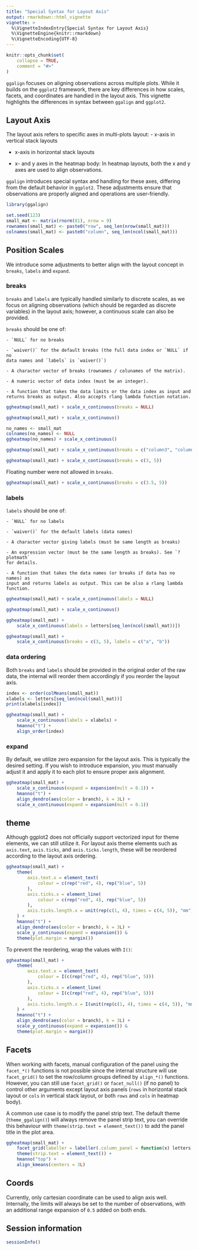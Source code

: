 ```yaml
---
title: "Special Syntax for Layout Axis"
output: rmarkdown::html_vignette
vignette: >
  %\VignetteIndexEntry{Special Syntax for Layout Axis}
  %\VignetteEngine{knitr::rmarkdown}
  %\VignetteEncoding{UTF-8}
---
```


```r
knitr::opts_chunk$set(
    collapse = TRUE,
    comment = "#>"
)
```

`ggalign` focuses on aligning observations across multiple plots. While it
builds on the `ggplot2` framework, there are key differences in how scales,
facets, and coordinates are handled in the layout axis. This vignette highlights
the differences in syntax between `ggalign` and `ggplot2`.

## Layout Axis
The layout axis refers to specific axes in multi-plots layout: 
- x-axis in vertical stack layouts

- x-axis in horizontal stack layouts

- x- and y axes in the heatmap body: In heatmap layouts, both the x and y axes are
used to align observations.

`ggalign` introduces special syntax and handling for these axes, differing from
the default behavior in `ggplot2`. These adjustments ensure that observations
are properly aligned and operations are user-friendly. 

```r
library(ggalign)
```

```r
set.seed(123)
small_mat <- matrix(rnorm(81), nrow = 9)
rownames(small_mat) <- paste0("row", seq_len(nrow(small_mat)))
colnames(small_mat) <- paste0("column", seq_len(ncol(small_mat)))
```

## Position Scales
We introduce some adjustments to better align with the layout concept in
`breaks`, `labels` and `expand`.

### breaks
`breaks` and `labels` are typically handled similarly to discrete scales, as we
focus on aligning observations (which should be regarded as discrete variables)
in the layout axis; however, a continuous scale can also be provided. 

`breaks` should be one of:

    - `NULL` for no breaks

    - `waiver()` for the default breaks (the full data index or `NULL` if no
    data names and `labels` is `waiver()`)

    - A character vector of breaks (rownames / colunames of the matrix).

    - A numeric vector of data index (must be an integer).

    - A function that takes the data limits or the data index as input and
    returns breaks as output. Also accepts rlang lambda function notation. 

```r
ggheatmap(small_mat) + scale_x_continuous(breaks = NULL)
```

```r
ggheatmap(small_mat) + scale_x_continuous()
```

```r
no_names <- small_mat
colnames(no_names) <- NULL
ggheatmap(no_names) + scale_x_continuous()
```

```r
ggheatmap(small_mat) + scale_x_continuous(breaks = c("column3", "column5"))
```

```r
ggheatmap(small_mat) + scale_x_continuous(breaks = c(3, 5))
```

Floating number were not allowed in `breaks`.
```r
ggheatmap(small_mat) + scale_x_continuous(breaks = c(3.5, 5))
```

### labels
`labels` should be one of:

    - `NULL` for no labels

    - `waiver()` for the default labels (data names)

    - A character vector giving labels (must be same length as breaks)

    - An expression vector (must be the same length as breaks). See `?plotmath`
    for details. 

    - A function that takes the data names (or breaks if data has no names) as
    input and returns labels as output. This can be also a rlang lambda
    function.

```r
ggheatmap(small_mat) + scale_x_continuous(labels = NULL)
```

```r
ggheatmap(small_mat) + scale_x_continuous()
```

```r
ggheatmap(small_mat) +
    scale_x_continuous(labels = letters[seq_len(ncol(small_mat))])
```

```r
ggheatmap(small_mat) +
    scale_x_continuous(breaks = c(3, 5), labels = c("a", "b"))
```

### data ordering
Both `breaks` and `labels` should be provided in the original order of the raw
data, the internal will reorder them accordingly if you reorder the layout axis.

```r
index <- order(colMeans(small_mat))
xlabels <- letters[seq_len(ncol(small_mat))]
print(xlabels[index])

ggheatmap(small_mat) +
    scale_x_continuous(labels = xlabels) +
    hmanno("t") +
    align_order(index)
```

### expand
By default, we utilize zero expansion for the layout axis. This is typically the
desired setting. If you wish to introduce expansion, you must manually adjust it
and apply it to each plot to ensure proper axis alignment.
```r
ggheatmap(small_mat) +
    scale_x_continuous(expand = expansion(mult = 0.1)) +
    hmanno("t") +
    align_dendro(aes(color = branch), k = 3L) +
    scale_x_continuous(expand = expansion(mult = 0.1))
```

## theme
Although ggplot2 does not officially support vectorized input for theme
elements, we can still utilize it. For layout axis theme elements such as
`axis.text`, `axis.ticks`, and `axis.ticks.length`, these will be reordered
according to the layout axis ordering. 
```r
ggheatmap(small_mat) +
    theme(
        axis.text.x = element_text(
            colour = c(rep("red", 4), rep("blue", 5))
        ),
        axis.ticks.x = element_line(
            colour = c(rep("red", 4), rep("blue", 5))
        ),
        axis.ticks.length.x = unit(rep(c(1, 4), times = c(4, 5)), "mm")
    ) +
    hmanno("t") +
    align_dendro(aes(color = branch), k = 3L) +
    scale_y_continuous(expand = expansion()) &
    theme(plot.margin = margin())
```

To prevent the reordering, wrap the values with `I()`:
```r
ggheatmap(small_mat) +
    theme(
        axis.text.x = element_text(
            colour = I(c(rep("red", 4), rep("blue", 5)))
        ),
        axis.ticks.x = element_line(
            colour = I(c(rep("red", 4), rep("blue", 5)))
        ),
        axis.ticks.length.x = I(unit(rep(c(1, 4), times = c(4, 5)), "mm"))
    ) +
    hmanno("t") +
    align_dendro(aes(color = branch), k = 3L) +
    scale_y_continuous(expand = expansion()) &
    theme(plot.margin = margin())
```

## Facets
When working with facets, manual configuration of the panel using the
`facet_*()` functions is not possible since the internal structure will use
`facet_grid()` to set the row/column groups defined by `align_*()` functions.
However, you can still use `facet_grid()` or `facet_null()` (if no panel) to
control other arguments except layout axis panels (`rows` in horizontal stack
layout or `cols` in vertical stack layout, or both `rows` and `cols` in heatmap
body). 

A common use case is to modify the panel strip text. The default theme
(`theme_ggalign()`) will always remove the panel strip text, you can override
this behaviour with `theme(strip.text = element_text())` to add the panel title
in the plot area.
```r
ggheatmap(small_mat) +
    facet_grid(labeller = labeller(.column_panel = function(x) letters[as.integer(x)])) +
    theme(strip.text = element_text()) +
    hmanno("top") +
    align_kmeans(centers = 3L)
```

## Coords
Currently, only cartesian coordinate can be used to align axis well.
Internally, the limits will always be set to the number of observations, with an
additional range expansion of `0.5` added on both ends. 

## Session information
```r
sessionInfo()
```

